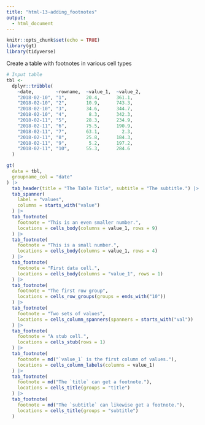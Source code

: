 ```yaml
---
title: "html-13-adding_footnotes"
output:
  - html_document
---
```


```r
knitr::opts_chunk$set(echo = TRUE)
library(gt)
library(tidyverse)
```

Create a table with footnotes in various cell types

```r
# Input table
tbl <-
  dplyr::tribble(
    ~date,        ~rowname,  ~value_1,  ~value_2,
    "2018-02-10", "1",       20.4,      361.1,
    "2018-02-10", "2",       10.9,      743.3,
    "2018-02-10", "3",       34.6,      344.7,
    "2018-02-10", "4",        8.3,      342.3,
    "2018-02-11", "5",       28.3,      234.9,
    "2018-02-11", "6",       75.5,      190.9,
    "2018-02-11", "7",       63.1,        2.3,
    "2018-02-11", "8",       25.8,      184.3,
    "2018-02-11", "9",        5.2,      197.2,
    "2018-02-11", "10",      55.3,      284.6
  )
```

```r
gt(
  data = tbl,
  groupname_col = "date"
) |>
  tab_header(title = "The Table Title", subtitle = "The subtitle.") |>
  tab_spanner(
    label = "values",
    columns = starts_with("value")
  ) |>
  tab_footnote(
    footnote = "This is an even smaller number.",
    locations = cells_body(columns = value_1, rows = 9)
  ) |>
  tab_footnote(
    footnote = "This is a small number.",
    locations = cells_body(columns = value_1, rows = 4)
  ) |>
  tab_footnote(
    footnote = "First data cell.",
    locations = cells_body(columns = "value_1", rows = 1)
  ) |>
  tab_footnote(
    footnote = "The first row group",
    locations = cells_row_groups(groups = ends_with("10"))
  ) |>
  tab_footnote(
    footnote = "Two sets of values",
    locations = cells_column_spanners(spanners = starts_with("val"))
  ) |>
  tab_footnote(
    footnote = "A stub cell.",
    locations = cells_stub(rows = 1)
  ) |>
  tab_footnote(
    footnote = md("`value_1` is the first column of values."),
    locations = cells_column_labels(columns = value_1)
  ) |>
  tab_footnote(
    footnote = md("The `title` can get a footnote."),
    locations = cells_title(groups = "title")
  ) |>
  tab_footnote(
    footnote = md("The `subtitle` can likewise get a footnote."),
    locations = cells_title(groups = "subtitle")
  )
```
